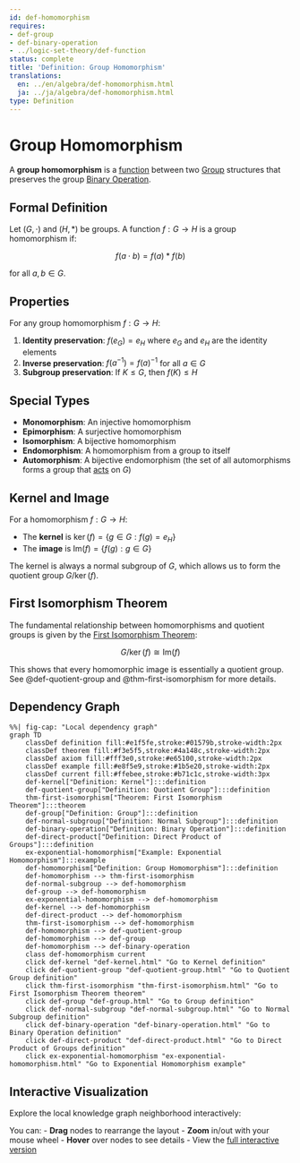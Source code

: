 ```yaml
---
id: def-homomorphism
requires:
- def-group
- def-binary-operation
- ../logic-set-theory/def-function
status: complete
title: 'Definition: Group Homomorphism'
translations:
  en: ../en/algebra/def-homomorphism.html
  ja: ../ja/algebra/def-homomorphism.html
type: Definition
---
```


# Group Homomorphism {#def-homomorphism}

A **group homomorphism** is a [function](../logic-set-theory/def-function.qmd) between two [Group](def-group.qmd) structures that preserves the group [Binary Operation](def-binary-operation.qmd).

## Formal Definition

Let $(G, \cdot)$ and $(H, *)$ be groups. A function $f: G \to H$ is a group homomorphism if:

$$f(a \cdot b) = f(a) * f(b)$$

for all $a, b \in G$.

## Properties

For any group homomorphism $f: G \to H$:

1. **Identity preservation**: $f(e_G) = e_H$ where $e_G$ and $e_H$ are the identity elements
2. **Inverse preservation**: $f(a^{-1}) = f(a)^{-1}$ for all $a \in G$
3. **Subgroup preservation**: If $K \leq G$, then $f(K) \leq H$

## Special Types

- **Monomorphism**: An injective homomorphism
- **Epimorphism**: A surjective homomorphism
- **Isomorphism**: A bijective homomorphism
- **Endomorphism**: A homomorphism from a group to itself
- **Automorphism**: A bijective endomorphism (the set of all automorphisms forms a group that [acts](def-group-action.qmd) on $G$)

## Kernel and Image

For a homomorphism $f: G \to H$:

- The **kernel** is $\ker(f) = \{g \in G : f(g) = e_H\}$
- The **image** is $\text{Im}(f) = \{f(g) : g \in G\}$

The kernel is always a normal subgroup of $G$, which allows us to form the quotient group $G/\ker(f)$.

## First Isomorphism Theorem

The fundamental relationship between homomorphisms and quotient groups is given by the [First Isomorphism Theorem](thm-first-isomorphism.qmd):

$$G/\ker(f) \cong \text{Im}(f)$$

This shows that every homomorphic image is essentially a quotient group. See @def-quotient-group and @thm-first-isomorphism for more details.

## Dependency Graph

```mermaid
%%| fig-cap: "Local dependency graph"
graph TD
    classDef definition fill:#e1f5fe,stroke:#01579b,stroke-width:2px
    classDef theorem fill:#f3e5f5,stroke:#4a148c,stroke-width:2px
    classDef axiom fill:#fff3e0,stroke:#e65100,stroke-width:2px
    classDef example fill:#e8f5e9,stroke:#1b5e20,stroke-width:2px
    classDef current fill:#ffebee,stroke:#b71c1c,stroke-width:3px
    def-kernel["Definition: Kernel"]:::definition
    def-quotient-group["Definition: Quotient Group"]:::definition
    thm-first-isomorphism["Theorem: First Isomorphism Theorem"]:::theorem
    def-group["Definition: Group"]:::definition
    def-normal-subgroup["Definition: Normal Subgroup"]:::definition
    def-binary-operation["Definition: Binary Operation"]:::definition
    def-direct-product["Definition: Direct Product of Groups"]:::definition
    ex-exponential-homomorphism["Example: Exponential Homomorphism"]:::example
    def-homomorphism["Definition: Group Homomorphism"]:::definition
    def-homomorphism --> thm-first-isomorphism
    def-normal-subgroup --> def-homomorphism
    def-group --> def-homomorphism
    ex-exponential-homomorphism --> def-homomorphism
    def-kernel --> def-homomorphism
    def-direct-product --> def-homomorphism
    thm-first-isomorphism --> def-homomorphism
    def-homomorphism --> def-quotient-group
    def-homomorphism --> def-group
    def-homomorphism --> def-binary-operation
    class def-homomorphism current
    click def-kernel "def-kernel.html" "Go to Kernel definition"
    click def-quotient-group "def-quotient-group.html" "Go to Quotient Group definition"
    click thm-first-isomorphism "thm-first-isomorphism.html" "Go to First Isomorphism Theorem theorem"
    click def-group "def-group.html" "Go to Group definition"
    click def-normal-subgroup "def-normal-subgroup.html" "Go to Normal Subgroup definition"
    click def-binary-operation "def-binary-operation.html" "Go to Binary Operation definition"
    click def-direct-product "def-direct-product.html" "Go to Direct Product of Groups definition"
    click ex-exponential-homomorphism "ex-exponential-homomorphism.html" "Go to Exponential Homomorphism example"
```

## Interactive Visualization

Explore the local knowledge graph neighborhood interactively:

::: {.graph-viz data-id="def-homomorphism" data-width="700" data-height="500"}
:::

You can:
- **Drag** nodes to rearrange the layout
- **Zoom** in/out with your mouse wheel
- **Hover** over nodes to see details
- View the [full interactive version](../../output/interactive/def-homomorphism.html){target="_blank"}
